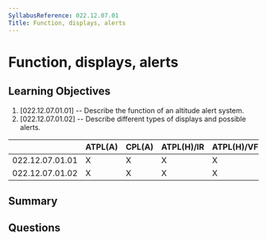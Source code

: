 ```yaml
---
SyllabusReference: 022.12.07.01
Title: Function, displays, alerts
---
```


# Function, displays, alerts

## Learning Objectives

1. [022.12.07.01.01] -- Describe the function of an altitude alert system.
2. [022.12.07.01.02] -- Describe different types of displays and possible
   alerts.

|                 | ATPL(A) | CPL(A) | ATPL(H)/IR | ATPL(H)/VFR | CPL(H) | IR  | CBIR(A) |
| --------------- | ------- | ------ | ---------- | ----------- | ------ | --- | ------- |
| 022.12.07.01.01 | X       | X      | X          | X           | X      | X   |         |
| 022.12.07.01.02 | X       | X      | X          | X           | X      | X   |         |

## Summary

## Questions
